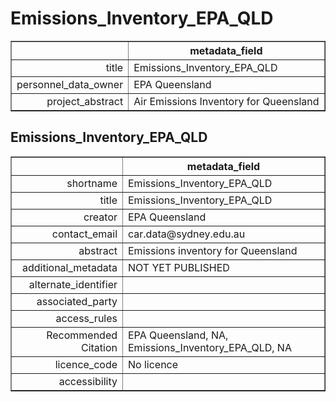 Emissions_Inventory_EPA_QLD
===
<!-- html table generated in R 3.6.0 by xtable 1.8-4 package -->
<!-- Fri May 22 19:15:05 2020 -->
<table border=1>
<tr> <th>  </th> <th> metadata_field </th>  </tr>
  <tr> <td align="right"> title </td> <td> Emissions_Inventory_EPA_QLD </td> </tr>
  <tr> <td align="right"> personnel_data_owner </td> <td> EPA Queensland </td> </tr>
  <tr> <td align="right"> project_abstract </td> <td> Air Emissions Inventory for Queensland </td> </tr>
   </table>



Emissions_Inventory_EPA_QLD
---
<!-- html table generated in R 3.6.0 by xtable 1.8-4 package -->
<!-- Fri May 22 19:15:05 2020 -->
<table border=1>
<tr> <th>  </th> <th> metadata_field </th>  </tr>
  <tr> <td align="right"> shortname </td> <td> Emissions_Inventory_EPA_QLD </td> </tr>
  <tr> <td align="right"> title </td> <td> Emissions_Inventory_EPA_QLD </td> </tr>
  <tr> <td align="right"> creator </td> <td> EPA Queensland </td> </tr>
  <tr> <td align="right"> contact_email </td> <td> car.data@sydney.edu.au </td> </tr>
  <tr> <td align="right"> abstract </td> <td> Emissions inventory for Queensland </td> </tr>
  <tr> <td align="right"> additional_metadata </td> <td> NOT YET PUBLISHED </td> </tr>
  <tr> <td align="right"> alternate_identifier </td> <td>  </td> </tr>
  <tr> <td align="right"> associated_party </td> <td>  </td> </tr>
  <tr> <td align="right"> access_rules </td> <td>  </td> </tr>
  <tr> <td align="right"> Recommended Citation </td> <td> EPA Queensland, NA, Emissions_Inventory_EPA_QLD, NA </td> </tr>
  <tr> <td align="right"> licence_code </td> <td> No licence </td> </tr>
  <tr> <td align="right"> accessibility </td> <td>  </td> </tr>
   </table>


